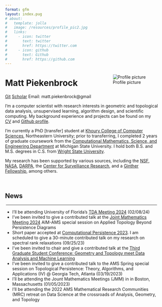 ```yaml
---
format: gfm
layout: index.pug
# about:
#   template: jolla
#   image: /resources/profile_pic2.jpg
#   links:
#     - icon: twitter
#       text: twitter
#       href: https://twitter.com
#     - icon: github
#       text: Github
#       href: https://github.com
---
```


<!-- :::{.flex .justify-between .mx-auto} -->

::: {style="float: right; margin-left: 1.5rem;"}
![Profile picture](/resources/profile_pic_white-min.jpg){.rounded-lg .object-cover .md:visible .hidden .show-on-md-screen style="max-width: 16rem;"}
:::

<h1 class="mb-0"> Matt Piekenbrock </h1>

::: my-0
[Git](https://github.com/peekxc){.bg-neutral-300 .text-black .text-xs .px-1 .rounded-xs .mr-1 .min-w-0 style="white-space: nowrap; padding-top: 0.15em !important; padding-bottom: 0.15em !important" } 
[Scholar](https://scholar.google.com/citations?user=2lPQ3UQAAAAJ&hl=en){.bg-neutral-300 .text-black .text-xs .px-1 .rounded-xs .mr-1 .min-w-0 style="white-space: nowrap; padding-top: 0.15em !important; padding-bottom: 0.15em !important"} 
[Email: matt.piekenbrock@gmail]{#em_link .bg-neutral-300 .text-black .text-xs .px-1 .rounded-xs .mr-1 .min-w-0 style="white-space: nowrap; padding-top: 0.15em !important; padding-bottom: 0.15em !important;"}
::: 

<!-- <a href="" class="bg-neutral-300 text-black text-xs px-1 rounded-xs mr-1 min-w-0">
  <span class="align-middle scholar_logo bg-no-repeat bg-center w-2"> </span>
  Scholar
</a> -->

::: {.prose-base .text-justify}
I'm a computer scientist with research interests in geometric and topological data analysis, unsupervised learning, algorithm design, and scientific computing. My background experience and projects can be found on my [CV](https://mattpiekenbrock.com/cv) and [Github profile](https://github.com/peekxc).

I'm currently a PhD [transfer] student at [Khoury College of Computer Sciences](https://www.khoury.northeastern.edu/), Northeastern University; prior to transferring, I completed 2 years of graduate coursework from the [Computational Mathematics, Science, and Engineering Department](https://cmse.msu.edu/) at Michigan State University. I hold both B.S. and M.S. degrees in C.S. from [Wright State University](https://www.wright.edu/).

My research has been supported by various sources, including the [NSF](https://www.nsf.gov/), [NASA](https://www.nasa.gov/), [DARPA](https://www.darpa.mil/), the [Center for Survelliance Research](https://www.wright.edu/center-for-surveillance-research/our-members), and a [Ginther Fellowship](https://givingto.msu.edu/stories/500k-endowment-creates-first-grad-fellowship-in-cmse), among others.
:::

<!-- I enjoy learning about open-ended areas of learning theory and data analysis, including topics such as unsupervised learning, clustering, dimensionality reduction, estimation theory, and so on. I'm also a [modern C++](https://github.com/isocpp/CppCoreGuidelines/blob/master/CppCoreGuidelines.md#abstract) enthusiast, and believer in [functional programming](https://en.wikipedia.org/wiki/Functional_programming), and a fervent supporter of open source software.  -->
<br> 

<h2 class="text-2xl pb-0 mb-0 mt-1"> News </h2>

<hr style="margin: 0.20rem !important;"/>

::: {.list-disc .overflow-y-scroll .mt-0}
- I'll be attending University of Florida's [TDA Meeting 2024](https://people.clas.ufl.edu/peterbubenik/uftda2024/) (02/08/24)
<!-- - A journal paper _move scheduling_ has officially been accepted to -->
- I've been invited to give a contributed talk at the [Joint Mathematics Meeting 2024](https://www.jointmathematicsmeetings.org/meetings/national/jmm2024/2300_program.html) AIM-AMS special session on Applied Topology Beyond Persistence Diagrams
- Short paper accepted at [Computational Persistence 2023](https://www.cs.purdue.edu/ComPerWorkshop/index.html). I am scheduled to give a 30-minute contributed talk on my research on spectral rank relaxations (09/25/23)
- I've been invited to chair and give a contributed talk at the [Third Graduate Student Conference: Geometry and Topology meet Data Analysis and Machine Learning](https://gtdaml.wixsite.com/2023)
- I've been invited to give a contributed talk to the AMS Spring special session on Topological Persistence: Theory, Algorithms, and Applications (IV) \@ Georgia Tech, Atlanta (03/19/2023)
- I'll be attending the Jount Mathematics Meetings (JMM) in in Boston, Massachusetts (01/05/2023)
- I'll be attending the 2022 AMS Mathematical Research Communities (MRC) retreat on Data Science at the crossroads of Analysis, Geometry, and Topology
:::

<!-- TODO: for email link https://stackoverflow.com/questions/45071353/copy-text-string-on-click -->